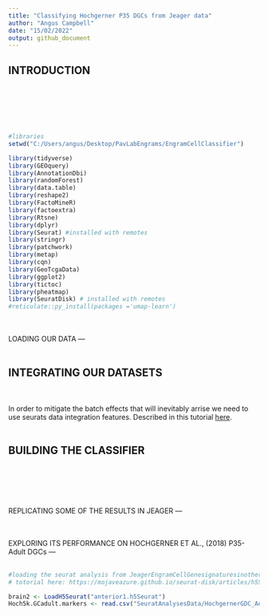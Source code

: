 ---
title: "Classifying Hochgerner P35 DGCs from Jeager data"
author: "Angus Campbell"
date: "15/02/2022"
output: github_document
---

INTRODUCTION
---
<br>
<br>

<br>
<br>
```{r}
#libraries
setwd("C:/Users/angus/Desktop/PavLabEngrams/EngramCellClassifier")

library(tidyverse)
library(GEOquery)
library(AnnotationDbi)
library(randomForest)
library(data.table)
library(reshape2)
library(FactoMineR)
library(factoextra)
library(Rtsne)
library(dplyr)
library(Seurat) #installed with remotes
library(stringr)
library(patchwork)
library(metap)
library(cqn)
library(GeoTcgaData)
library(ggplot2)
library(tictoc)
library(pheatmap)
library(SeuratDisk) # installed with remotes
#reticulate::py_install(packages ='umap-learn')

```


<br>
<br>
LOADING OUR DATA
---
<br>
<br>


INTEGRATING OUR DATASETS
---
<br>
<br>
In order to mitigate the batch effects that will inevitably arrise we need to use seurats data integration features.  Described in this tutorial [here](https://satijalab.org/seurat/articles/integration_introduction.html).
<br>
<br>

BUILDING THE CLASSIFIER
---
<br>
<br>


<br>
<br>
REPLICATING SOME OF THE RESULTS IN JEAGER
---


<br>
<br>
EXPLORING ITS PERFORMANCE ON HOCHGERNER ET AL., (2018) P35-Adult DGCs
---
<br>
<br>
```{r}
#loading the seurat analysis from JeagerEngramCellGenesignaturesinotherdatasets.Rmd
# totorial here: https://mojaveazure.github.io/seurat-disk/articles/h5Seurat-load.html

brain2 <- LoadH5Seurat("anterior1.h5Seurat")
Hoch5k.GCadult.markers <- read.csv("SeuratAnalysesData/HochgernerGDC_Adult_marker.csv")
```
<br>
<br>
